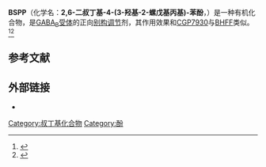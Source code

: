 {{Drugbox
| drug_name = BSPP
| verifiedrevid = 471588151
| IUPAC_name =2,6-di-tert-butyl-4-<nowiki/>{[1-(hydroxymethyl)cyclopentyl]methyl}phenol
| image = Bspp.svg

<!--Clinical data-->
| tradename =  
| pregnancy_AU = <!-- A / B1 / B2 / B3 / C / D / X -->
| pregnancy_US = <!-- A / B            / C / D / X -->
| pregnancy_category =  
| legal_AU = <!-- S2, S3, S4, S5, S6, S7, S8, S9 or Unscheduled-->
| legal_CA = <!-- Schedule I, II, III, IV, V, VI, VII, VIII -->
| legal_UK = <!-- GSL, P, POM, CD, or Class A, B, C -->
| legal_US = <!-- OTC / Rx-only / Schedule I, II, III, IV, V -->
| legal_status =  
| routes_of_administration =  

<!--Pharmacokinetic data-->
| bioavailability =  
| protein_bound =  
| metabolism =  
| elimination_half-life =  
| excretion =  

<!--Identifiers-->
| CAS_number =  938174-18-6
| CAS_number_Ref = {{cascite|correct|CAS}}
| ATC_prefix = none
| ATC_suffix =  
| ATC_supplemental =  
| PubChem = 16079861
| DrugBank_Ref = {{drugbankcite|correct|drugbank}}
| DrugBank =  
|  ChemSpiderID_Ref = {{chemspidercite|correct|chemspider}}
| ChemSpiderID = 17238838
|  StdInChI_Ref = {{stdinchicite|correct|chemspider}}
| StdInChI = 1S/C21H34O2/c1-19(2,3)16-11-15(12-17(18(16)23)20(4,5)6)13-21(14-22)9-7-8-10-21/h11-12,22-23H,7-10,13-14H2,1-6H3
|  StdInChIKey_Ref = {{stdinchicite|correct|chemspider}}
| StdInChIKey = CTFKOMUXSHQLLL-UHFFFAOYSA-N

<!--Chemical data-->
| chemical_formula =  
| C=21 | H=34 | O=2 
| smiles =C(C)(C)(C)C1=C(C(=CC(=C1)CC1(CCCC1)CO)C(C)(C)C)O
}}
'''BSPP'''（化学名：''' 2,6-二叔丁基-4-(3-羟基-2-螺戊基丙基)-苯酚'''，{{lang|en|2,6-di-tert-butyl-4-(3-hydroxy-2-spiropentylpropyl)-phenol}}）是一种有机化合物，是[[Γ-氨基丁酸B受体|GABA<sub>B</sub>]][[受体_(生物化学)|受体]]的正向[[别构调节|别构调节]]剂，其作用效果和[[CGP7930|CGP7930]]与[[BHFF|BHFF]]类似。<ref>{{cite journal | vauthors = Kerr DI, Khalafy J, Ong J, Perkins MV, Prager RH, Puspawati NM, Rimaz M | title = Synthesis and biological activity of allosteric modulators of GABAB receptors, part 2. 3-(2, 6-bis-tert-butyl-4-hydroxyphenyl) propanols. | journal = Australian Journal of Chemistry | date = September 2006 | volume = 59 | issue = 7 | pages = 457–62 | doi = 10.1071/CH06164 }}</ref><ref name="pmid18430050">{{cite journal | vauthors = Parker DA, Marino V, Ong J, Puspawati NM, Prager RH | title = The CGP7930 analogue 2,6-di-tert-butyl-4-(3-hydroxy-2-spiropentylpropyl)-phenol (BSPP) potentiates baclofen action at GABA(B) autoreceptors | journal = Clinical and Experimental Pharmacology & Physiology | volume = 35 | issue = 9 | pages = 1113–5 | date = September 2008 | pmid = 18430050 | doi = 10.1111/j.1440-1681.2008.04948.x }}</ref>
== 参考文献 ==
{{Reflist}}

== 外部链接 ==
*{{Commonscatinline}}

[[Category:叔丁基化合物|Category:叔丁基化合物]]
[[Category:酚|Category:酚]]
{{化学小作品}}